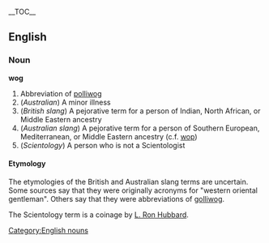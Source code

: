 {{wikipedia}}
__TOC__
== English ==
=== Noun ===
[[Category:English nouns]]
'''wog'''
#Abbreviation of [[polliwog]]
#(''Australian'') A minor illness
#(''British slang'') A pejorative term for a person of Indian, North African, or Middle Eastern ancestry
#(''Australian slang'') A pejorative term for a person of Southern European, Mediterranean, or Middle Eastern ancestry (c.f. [[wop]])
#(''Scientology'') A person who is not a Scientologist
====Etymology====
The etymologies of the British and Australian slang terms are uncertain.  Some sources say that they were originally acronyms for "western oriental gentleman".  Others say that they were abbreviations of [[golliwog]].

The Scientology term is a coinage by [[w:L. Ron Hubbard|L. Ron Hubbard]].